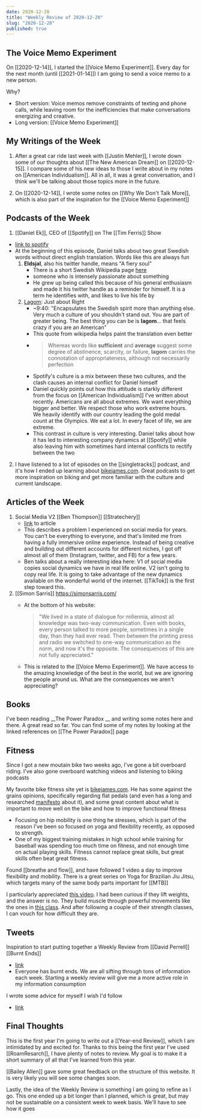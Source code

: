 ```yaml
---
date: 2020-12-20
title: "Weekly Review of 2020-12-20"
slug: "2020-12-20"
published: true
---
```


## The Voice Memo Experiment
On [[2020-12-14]], I started the [[Voice Memo Experiment]]. Every day for the next month (until [[2021-01-14]]) I am going to send a voice memo to a new person.

Why?
- Short version: Voice memos remove constraints of texting and phone calls, while leaving room for the inefficiencies that make conversations energizing and creative. 
- Long version: [[Voice Memo Experiment]]

## My Writings of the Week

1. After a great car ride last week with [[Justin Mehler]], I wrote down some of our thoughts about [[The New American Dream]] on [[2020-12-15]]. I compare some of his new ideas to those I write about in my notes on [[American Individualism]]. All in all, it was a great conversation, and I think we'll be talking about those topics more in the future. 

2. On [[2020-12-14]], I wrote some notes on [[Why We Don't Talk More]], which is also part of the inspiration for the [[Voice Memo Experiment]]

## Podcasts of the Week 
1. [[Daniel Ek]], CEO of [[Spotify]] on The [[Tim Ferris]] Show 
- [link to spotify](https://open.spotify.com/episode/1fxjCxkkNEaMqJZeLzJ8c8?si=ZnCreUQsQh2nx70Y1KSUwg)
- At the beginning of this episode, Daniel talks about two great Swedish words without direct english translation. Words like this are always fun 
    1. **Eldsjal**, also his twitter handle, means "A fiery soul" 
        - There is a short Swedish Wikipedia page [here](https://sv.wikipedia.org/wiki/Eldsj%C3%A4l)
        - someone who is intensely passionate about something
        - He grew up being called this because of his general enthusiasm and made it his twitter handle as a reminder for himself. It is a term he identifies with, and likes to live his life by 
    2. [Lagom](https://en.wikipedia.org/wiki/Lagom): Just about Right 
        - ~9:40: "Encapsulates the Swedish spirit more than anything else. Very much a culture of you shouldn't stand out. You are part of greater being. The best thing you can be is **lagom**... that feels crazy if you are an American"
        - This quote from wikipedia helps paint the translation even better 
        - > Whereas words like __sufficient__ and __average__ suggest some degree of abstinence, scarcity, or failure, __lagom__ carries the connotation of appropriateness, although not necessarily perfection
        - Spotify's culture is a mix between these two cultures, and the clash causes an internal conflict for Daniel himself 
        - Daniel quickly points out how this attitude is starkly different from the focus on [[American Individualism]] I've written about recently. Americans are all about extremes. We want everything bigger and better. We respect those who work extreme hours. We heavily identify with our country leading the gold medal count at the Olympics. We eat a lot. In every facet of life, we are extreme. 
        - This contrast in culture is very interesting. Daniel talks about how it has led to interesting company dynamics at [[Spotify]] while also leaving him with sometimes hard internal conflicts to rectify between the two 

2. I have listened to a lot of episodes on the [[singletracks]] podcast, and it's how I ended up learning about [bikejames.com](https://www.bikejames.com/). Great podcasts to get more inspiration on biking and get more familiar with the culture and current landscape. 

## Articles of the Week
1. Social Media V2 [[Ben Thompson]] [[Stratechery]] 
    - [link](https://stratechery.com/2020/social-networking-2-0/) to article
    - This describes a problem I experienced on social media for years. You can't be everything to everyone, and that's limited me from having a fully immersive online experience. Instead of being creative and building out different accounts for different niches, I got off almost all of them (Instagram, twitter, and FB) for a few years. 
    - Ben talks about a really interesting idea here: V1 of social media copies social dynamics we have in real life online. V2 isn't going to copy real life. It is going to take advantage of the new dynamics available on the wonderful world of the internet. [[TikTok]] is the first step toward this. 
2. [[Simon Sarris]] https://simonsarris.com/
    - At the bottom of his website: 

        > "We lived in a state of dialogue for millennia, almost all knowledge was two-way communication. Even with books, every person talked to more people, sometimes in a single day, than they had ever read. Then between the printing press and radio we switched to one-way communication as the norm, and now it's the opposite. The consequences of this are not fully appreciated."

    - This is related to the [[Voice Memo Experiment]]. We have access to the amazing knowledge of the best in the world, but we are ignoring the people around us. What are the consequences we aren't appreciating? 

## Books
I've been reading __The Power Paradox __ and writing some notes here and there. A great read so far. You can find some of my notes by looking at the linked references on [[The Power Paradox]] page

## Fitness
Since I got a new moutain bike two weeks ago, I've gone a bit overboard riding. I've also gone overboard watching videos and listening to biking podcasts

My favorite bike fitness site yet is [bikejames.com](https://www.bikejames.com/). He has some against the grains opinions, specifically regarding flat pedals (and even has a long and researched [manifesto](https://www.bikejames.com/strength/the-flat-pedal-revolution-manifesto-how-to-improve-your-riding-with-flat-pedals/) about it), and some great content about what is important to move well on the bike and how to improve functional fitness
- Focusing on hip mobility is one thing he stresses, which is part of the reason I've been so focused on yoga and flexibility recently, as opposed to strength. 
- One of my biggest training mistakes in high school while training for baseball was spending too much time on fitness, and not enough time on actual playing skills. Fitness cannot replace great skills, but great skills often beat great fitness. 

Found [[breathe and flow]], and have followed 1 video a day to improve flexibility and mobility. There is a great series on Yoga for Brazilian Jiu Jitsu, which targets many of the same body parts important for [[MTB]] 

I particularly appreciated [this video](https://www.youtube.com/watch?v=u3atY160Po4). I had been curious if they lift weights, and the answer is no. They build muscle through powerful movements like the ones in [this class](https://www.youtube.com/watch?v=OHNNfNHxapc&feature=youtu.be). And after following a couple of their strength classes, I can vouch for how difficult they are. 

## Tweets
Inspiration to start putting together a Weekly Review from [[David Perrell]] [[Burnt Ends]]
- [link](https://twitter.com/nathanbarry/status/1339224002225692673?s=20)
- Everyone has burnt ends. We are all sifting through tons of information each week. Starting a weekly review will give me a more active role in my information consumption

I wrote some advice for myself I wish I'd follow
- [link](https://twitter.com/nicktorba/status/1339781681016950784?s=20)

## Final Thoughts
This is the first year I'm going to write out a [[Year-end Review]], which I am intimidated by and excited for. Thanks to this being the first year I've used [[RoamResarch]], I have plenty of notes to review. My goal is to make it a short summary of all that I've learned from this year. 

[[Bailey Allen]] gave some great feedback on the structure of this website. It is very likely you will see some changes soon. 

Lastly, the idea of the Weekly Review is something I am going to refine as I go. This one ended up a bit longer than I planned, which is great, but may not be sustainable on a consistent week to week basis. We'll have to see how it goes 
